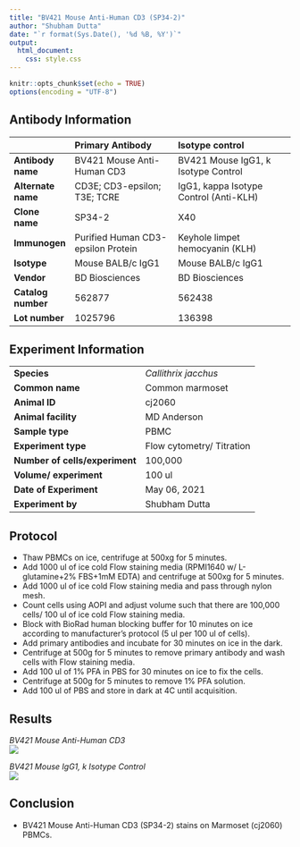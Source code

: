 ```yaml
---
title: "BV421 Mouse Anti-Human CD3 (SP34-2)"
author: "Shubham Dutta"
date: "`r format(Sys.Date(), '%d %B, %Y')`"
output:
  html_document:
    css: style.css
---
```


```r
knitr::opts_chunk$set(echo = TRUE)
options(encoding = "UTF-8")
```

## Antibody Information
|                  | **Primary Antibody**             | **Isotype control**                  |
|------------------|:---------------------------------|:-------------------------------------|
|**Antibody name** |BV421 Mouse Anti-Human CD3        |BV421 Mouse IgG1, k Isotype Control   |
|**Alternate name**|CD3E; CD3-epsilon; T3E; TCRE      |IgG1, kappa Isotype Control (Anti-KLH)|
|**Clone name**    |SP34-2                            |X40                                   |
|**Immunogen**     |Purified Human CD3-epsilon Protein|Keyhole limpet hemocyanin (KLH)       |
|**Isotype**       |Mouse BALB/c IgG1                 |Mouse BALB/c IgG1                     |
|**Vendor**        |BD Biosciences                    |BD Biosciences                        |
|**Catalog number**|562877                            |562438                                |
|**Lot number**    |1025796                           |136398                                |

## Experiment Information
|                                |                           |
|--------------------------------|---------------------------|
|**Species**                     |*Callithrix jacchus*       |
|**Common name**                 |Common marmoset            |
|**Animal ID**                   |cj2060                     |
|**Animal facility**             |MD Anderson                |
|**Sample type**                 |PBMC                       |
|**Experiment type**             |Flow cytometry/ Titration  |
|**Number of cells/experiment**  |100,000                    |
|**Volume/ experiment**          |100 ul                     |
|**Date of Experiment**          |May 06, 2021               |
|**Experiment by**               |Shubham Dutta              |
\newpage
## Protocol
* Thaw PBMCs on ice, centrifuge at 500xg for 5 minutes.
* Add 1000 ul of ice cold Flow staining media (RPMI1640 w/ L-glutamine+2% FBS+1mM EDTA) and centrifuge at 500xg for 5 minutes.
* Add 1000 ul of ice cold Flow staining media and pass through nylon mesh.
* Count cells using AOPI and adjust volume such that there are 100,000 cells/ 100 ul of ice cold Flow staining media.
* Block with BioRad human blocking buffer for 10 minutes on ice according to manufacturer's protocol (5 ul per 100 ul of cells).
* Add primary antibodies and incubate for 30 minutes on ice in the dark.
* Centrifuge at 500g for 5 minutes to remove primary antibody and wash cells with Flow staining media.
* Add 100 ul of 1% PFA in PBS for 30 minutes on ice to fix the cells.
* Centrifuge at 500g for 5 minutes to remove 1% PFA solution.
* Add 100 ul of PBS and store in dark at 4C until acquisition.

## Results

*BV421 Mouse Anti-Human CD3*  
![](cd3.PNG)

*BV421 Mouse IgG1, k Isotype Control*  
![](iso.PNG)

## Conclusion
* BV421 Mouse Anti-Human CD3 (SP34-2) stains on Marmoset (cj2060) PBMCs.